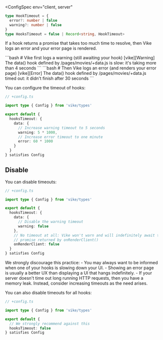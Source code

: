 
<ConfigSpec
  env="client, server"
>
```ts
type HookTimeout = {
  error?: number | false
  warning?: number | false
}
type HooksTimeout = false | Record<string, HookTimeout>
```
</ConfigSpec>

If a <Link href="/hooks">hook</Link> returns a promise that takes too much time to resolve, then Vike logs an error and your <Link href="/error-page">error page</Link> is rendered.

<CodeBlockTransformer lineBreak="white-space">
```bash
# Vike first logs a warning (still awaiting your hook)
[vike][Warning] The data() hook defined by /pages/movies/+data.js is slow: it's taking more than 4 seconds
```
</CodeBlockTransformer>

<CodeBlockTransformer lineBreak="white-space">
```bash
# Then Vike logs an error (and renders your error page)
[vike][Error] The data() hook defined by /pages/movies/+data.js timed out: it didn't finish after 30 seconds
```
</CodeBlockTransformer>

You can configure the timeout of hooks:

```ts
// +config.ts

import type { Config } from 'vike/types'

export default {
  hooksTimeout: {
    data: {
      // Increase warning timeout to 5 seconds
      warning: 5 * 1000,
      // Increase error timeout to one minute
      error: 60 * 1000
    }
  }
} satisfies Config
```

## Disable

You can disable timeouts:

```ts
// +config.ts

import type { Config } from 'vike/types'

export default {
  hooksTimeout: {
    data: {
      // Disable the warning timeout
      warning: false
    },
    // No timeout at all: Vike won't warn and will indefinitely await the
    // promise returned by onRenderClient()
    onRenderClient: false
  }
} satisfies Config
```

<Warning>
  We strongly discourage this practice:
   - You may always want to be informed when one of your hooks is slowing down your UI.
   - Showing an error page is usually a better UX than displaying a UI that hangs indefinitely.
   - If your server doesn't time out long running HTTP requests, then you have a memory leak.
  Instead, consider increasing timeouts as the need arises.
</Warning>

You can also disable timeouts for all hooks:

```ts
// +config.ts

import type { Config } from 'vike/types'

export default {
  // We strongly recommend against this
  hooksTimeout: false
} satisfies Config
```

